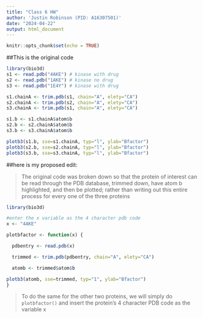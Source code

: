 ```yaml
---
title: "Class 6 HW"
author: 'Justin Robinson (PID: A16307501)'
date: "2024-04-22"
output: html_document
---
```


```r
knitr::opts_chunk$set(echo = TRUE)
```

##This is the original code

```r
library(bio3d)
s1 <- read.pdb("4AKE") # kinase with drug
s2 <- read.pdb("1AKE") # kinase no drug
s3 <- read.pdb("1E4Y") # kinase with drug

s1.chainA <- trim.pdb(s1, chain="A", elety="CA")
s2.chainA <- trim.pdb(s2, chain="A", elety="CA")
s3.chainA <- trim.pdb(s1, chain="A", elety="CA")

s1.b <- s1.chainA$atom$b
s2.b <- s2.chainA$atom$b
s3.b <- s3.chainA$atom$b

plotb3(s1.b, sse=s1.chainA, typ="l", ylab="Bfactor")
plotb3(s2.b, sse=s2.chainA, typ="l", ylab="Bfactor")
plotb3(s3.b, sse=s3.chainA, typ="l", ylab="Bfactor")
```

##here is my proposed edit:

> The original code was broken down so that the protein of interest can be read through the PDB database, trimmed down, have atom b highlighted, and then be plotted; rather than writing out this entire process for every one of the three proteins

```r
library(bio3d)

#enter the x variable as the 4 character pdb code
x <- "4AKE"

plotbfactor <- function(x) {

  pdbentry <- read.pdb(x)

  trimmed <- trim.pdb(pdbentry, chain="A", elety="CA")

  atomb <- trimmed$atom$b

plotb3(atomb, sse=trimmed, typ="1", ylab="Bfactor")
}

```

> To do the same for the other two proteins, we will simply do `plotbfactor()` and insert the protein's 4 character PDB code as the variable x
